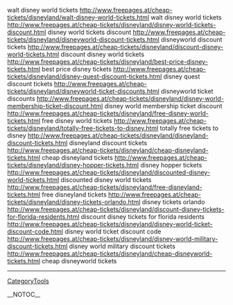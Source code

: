 walt disney world tickets http://www.freepages.at/cheap-tickets/disneyland/walt-disney-world-tickets.html walt disney world tickets
http://www.freepages.at/cheap-tickets/disneyland/disney-world-tickets-discount.html disney world tickets discount
http://www.freepages.at/cheap-tickets/disneyland/disneyworld-discount-tickets.html disneyworld discount tickets
http://www.freepages.at/cheap-tickets/disneyland/discount-disney-world-tickets.html discount disney world tickets
http://www.freepages.at/cheap-tickets/disneyland/best-price-disney-tickets.html best price disney tickets
http://www.freepages.at/cheap-tickets/disneyland/disney-quest-discount-tickets.html disney quest discount tickets
http://www.freepages.at/cheap-tickets/disneyland/disneyworld-ticket-discounts.html disneyworld ticket discounts
http://www.freepages.at/cheap-tickets/disneyland/disney-world-membership-ticket-discount.html disney world membership ticket discount
http://www.freepages.at/cheap-tickets/disneyland/free-disney-world-tickets.html free disney world tickets
http://www.freepages.at/cheap-tickets/disneyland/totally-free-tickets-to-disney.html totally free tickets to disney
http://www.freepages.at/cheap-tickets/disneyland/disneyland-discount-tickets.html disneyland discount tickets
http://www.freepages.at/cheap-tickets/disneyland/cheap-disneyland-tickets.html cheap disneyland tickets
http://www.freepages.at/cheap-tickets/disneyland/disney-hopper-tickets.html disney hopper tickets
http://www.freepages.at/cheap-tickets/disneyland/discounted-disney-world-tickets.html discounted disney world tickets
http://www.freepages.at/cheap-tickets/disneyland/free-disneyland-tickets.html free disneyland tickets
http://www.freepages.at/cheap-tickets/disneyland/disney-tickets-orlando.html disney tickets orlando
http://www.freepages.at/cheap-tickets/disneyland/discount-disney-tickets-for-florida-residents.html discount disney tickets for florida residents
http://www.freepages.at/cheap-tickets/disneyland/disney-world-ticket-discount-code.html disney world ticket discount code
http://www.freepages.at/cheap-tickets/disneyland/disney-world-military-discount-tickets.html disney world military discount tickets
http://www.freepages.at/cheap-tickets/disneyland/cheap-disneyworld-tickets.html cheap disneyworld tickets
----
[[CategoryTools]]

__NOTOC__